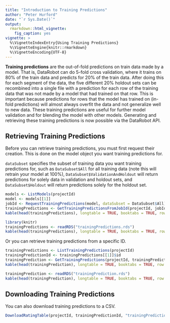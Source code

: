 ```yaml
---
title: "Introduction to Training Predictions"
author: "Peter Hurford"
date: "`r Sys.Date()`"
output:
  rmarkdown::html_vignette:
    fig_caption: yes  
vignette: >
  %\VignetteIndexEntry{Using Training Predictions}
  %\VignetteEngine{knitr::rmarkdown}
  %\VignetteEncoding{UTF-8}
---
```


**Training predictions** are the out-of-fold predictions on train data made by a model. That is, DataRobot can do 5-fold cross validation, where it trains on 80% of the train data and predicts for 20% of the train data. After doing this for each segment of the data, the five different 20% holdout sets can be recombined into a single file with a prediction for each row of the training data that was not made by a model that had trained on that row. This is important because predictions for rows that the model has trained on (in-fold predictions) will almost always overfit the data and not generalize well to new data. These training predictions are useful for further model validation and for blending the model with other models. Generating and retrieving these training predictions is now possible via the DataRobot API.


## Retrieving Training Predictions

Before you can retrieve training predictions, you must first request their creation. This is done on the model object you want training predictions for.

`dataSubset` specifies the subset of training data you want training predictions for, such as `DataSubset$All` for all training data (note this will retrain your model at 100%), `DataSubset$ValidationAndHoldout` will return predictions for solely data in validation and holdout sets, and `DataSubset$Holdout` will return predictions solely for the holdout set.

```r
models <- ListModels(projectId)
model <- models[[1]]
jobId <- RequestTrainingPredictions(model, dataSubset = DataSubset$All)
trainingPredictions <- GetTrainingPredictionsFromJobId(projectId, jobId)
kable(head(trainingPredictions), longtable = TRUE, booktabs = TRUE, row.names = TRUE)
```

```r
library(knitr)
trainingPredictions <- readRDS("trainingPredictions.rds")
kable(head(trainingPredictions), longtable = TRUE, booktabs = TRUE, row.names = TRUE)
```

Or you can retrieve training predictions from a specific ID.

```r
trainingPredictions <- ListTrainingPredictions(projectId)
trainingPredictionId <- trainingPredictions[[1]]$id
trainingPrediction <- GetTrainingPredictions(projectId, trainingPredictionId)
kable(head(trainingPrediction), longtable = TRUE, booktabs = TRUE, row.names = TRUE)
```

```r
trainingPrediction <- readRDS("trainingPrediction.rds")
kable(head(trainingPrediction), longtable = TRUE, booktabs = TRUE, row.names = TRUE)
```


## Downloading Training Predictions

You can also download training predictions to a CSV.

```r
DownloadRatingTable(projectId, trainingPredictionId, "trainingPredictions.csv")
```
